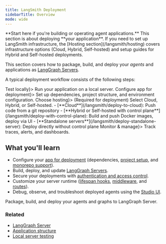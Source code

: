 ```yaml
---
title: LangSmith Deployment
sidebarTitle: Overview
mode: wide
---
```


<Callout icon="rocket" color="#4F46E5" iconType="regular">
**Start here if you're building or operating agent applications.** This section is about deploying **your application**. If you need to set up LangSmith infrastructure, the [Hosting section](/langsmith/hosting) covers infrastructure options (Cloud, Hybrid, Self-hosted) and setup guides for Hybrid and Self-hosted deployments.
</Callout>

This section covers how to package, build, and deploy your _agents_ and applications as [LangGraph Servers](/langsmith/langgraph-server).

A typical deployment workflow consists of the following steps:

<Steps>
  <Step title={<a href="/langsmith/local-server">Test locally</a>}>
    Run your application on a local server.
  </Step>
  <Step title={<a href="/langsmith/application-structure">Configure app for deployment</a>}>
    Set up dependencies, project structure, and environment configuration.
  </Step>
  <Step title={<a href="/langsmith/hosting">Choose hosting</a>}>
    (Required for deployment) Select Cloud, Hybrid, or Self-hosted.
  </Step>
  <Step title="Deploy your app">
    - [**Cloud**](/langsmith/deploy-to-cloud): Push code from a git repository
    - [**Hybrid or Self-hosted with control plane**](/langsmith/deploy-with-control-plane): Build and push Docker images, deploy via UI
    - [**Standalone servers**](/langsmith/deploy-standalone-server): Deploy directly without control plane
  </Step>
  <Step title={<a href="/langsmith/observability">Monitor & manage</a>}>
    Track traces, alerts, and dashboards.
  </Step>
</Steps>

## What you'll learn

- Configure your [app for deployment](/langsmith/application-structure) (dependencies, [project setup](/langsmith/setup-app-requirements-txt), and [monorepo support](/langsmith/monorepo-support)).
- Build, deploy, and update [LangGraph Servers](/langsmith/langgraph-server).
- Secure your deployments with [authentication and access control](/langsmith/auth).
- Customize your server runtime ([lifespan hooks](/langsmith/custom-lifespan), [middleware](/langsmith/custom-middleware), and [routes](/langsmith/custom-routes)).
- Debug, observe, and troubleshoot deployed agents using the [Studio UI](/langsmith/studio).

<Columns cols={1}>
  <Card
    title="Get started with deployment"
    icon="robot"
    href="/langsmith/application-structure"
    cta="Configure your app"
  >
    Package, build, and deploy your agents and graphs to LangGraph Server.
  </Card>
</Columns>

### Related

- [LangGraph Server](/langsmith/langgraph-server)
- [Application structure](/langsmith/application-structure)
- [Local server testing](/langsmith/local-server)
